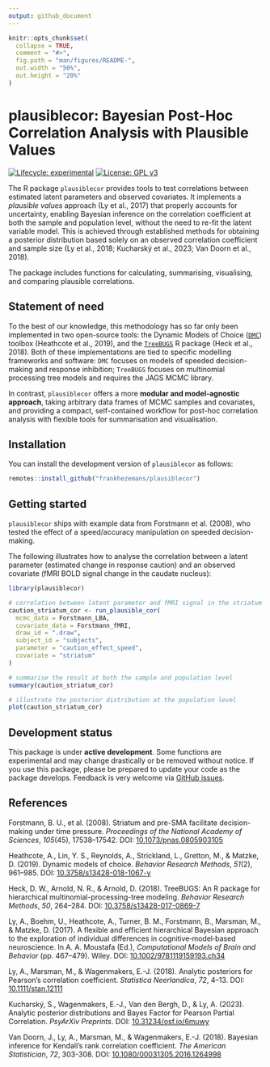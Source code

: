 ```yaml
---
output: github_document
---
```


<!-- README.md is generated from README.Rmd. Please edit that file -->

```r
knitr::opts_chunk$set(
  collapse = TRUE,
  comment = "#>",
  fig.path = "man/figures/README-",
  out.width = "50%",
  out.height = "20%"
)
```

# plausiblecor: Bayesian Post-Hoc Correlation Analysis with Plausible Values

<!-- badges: start -->
[![Lifecycle: experimental](https://img.shields.io/badge/lifecycle-experimental-orange.svg)](https://lifecycle.r-lib.org/articles/stages.html#experimental)
[![License: GPL v3](https://img.shields.io/badge/License-GPLv3-blue.svg)](https://www.gnu.org/licenses/gpl-3.0)
<!-- badges: end -->

The R package `plausiblecor` provides tools to test correlations between estimated latent parameters and observed covariates. It implements a *plausible values* approach (Ly et al., 2017) that properly accounts for uncertainty, enabling Bayesian inference on the correlation coefficient at both the sample and population level, without the need to re-fit the latent variable model. This is achieved through established methods for obtaining a posterior distribution based solely on an observed correlation coefficient and sample size (Ly et al., 2018; Kucharský et al., 2023; Van Doorn et al., 2018).

The package includes functions for calculating, summarising, visualising, and comparing plausible correlations.

## Statement of need

To the best of our knowledge, this methodology has so far only been implemented in two open-source tools: the Dynamic Models of Choice ([`DMC`](https://osf.io/pbwx8/)) toolbox (Heathcote et al., 2019), and the [`TreeBUGS`](https://github.com/danheck/TreeBUGS) R package (Heck et al., 2018). Both of these implementations are tied to specific modelling frameworks and software: `DMC` focuses on models of speeded decision-making and response inhibition; `TreeBUGS` focuses on multinomial processing tree models and requires the JAGS MCMC library.

In contrast, `plausiblecor` offers a more **modular and model-agnostic approach**, taking arbitrary data frames of MCMC samples and covariates, and providing a compact, self-contained workflow for post-hoc correlation analysis with flexible tools for summarisation and visualisation.

## Installation

You can install the development version of `plausiblecor` as follows:

``` r
remotes::install_github("frankhezemans/plausiblecor")
```

## Getting started

`plausiblecor` ships with example data from Forstmann et al. (2008), who tested the effect of a speed/accuracy manipulation on speeded decision-making.

The following illustrates how to analyse the correlation between a latent parameter (estimated change in response caution) and an observed covariate (fMRI BOLD signal change in the caudate nucleus):

```r
library(plausiblecor)

# correlation between latent parameter and fMRI signal in the striatum
caution_striatum_cor <- run_plausible_cor(
  mcmc_data = Forstmann_LBA,
  covariate_data = Forstmann_fMRI,
  draw_id = ".draw",
  subject_id = "subjects",
  parameter = "caution_effect_speed",
  covariate = "striatum"
)

# summarise the result at both the sample and population level
summary(caution_striatum_cor)

# illustrate the posterior distribution at the population level
plot(caution_striatum_cor)
```

## Development status

This package is under **active development**. Some functions are experimental and may change drastically or be removed without notice. If you use this package, please be prepared to update your code as the package develops. Feedback is very welcome via [GitHub issues](https://github.com/frankhezemans/plausiblecor/issues).

## References

Forstmann, B. U., et al. (2008). Striatum and pre-SMA facilitate decision-making under time pressure. *Proceedings of the National Academy of Sciences*, *105*(45), 17538–17542. DOI: [10.1073/pnas.0805903105](https://doi.org/10.1073/pnas.0805903105)

Heathcote, A., Lin, Y. S., Reynolds, A., Strickland, L., Gretton, M., & Matzke, D. (2019). Dynamic models of choice. *Behavior Research Methods*, *51*(2), 961–985. DOI: [10.3758/s13428-018-1067-y](https://doi.org/10.3758/s13428-018-1067-y)

Heck, D. W., Arnold, N. R., & Arnold, D. (2018). TreeBUGS: An R package for hierarchical multinomial-processing-tree modeling. *Behavior Research Methods*, *50*, 264–284. DOI: [10.3758/s13428-017-0869-7](https://doi.org/10.3758/s13428-017-0869-7)

Ly, A., Boehm, U., Heathcote, A., Turner, B. M., Forstmann, B., Marsman, M., & Matzke, D. (2017). A flexible and efficient hierarchical Bayesian approach to the exploration of individual differences in cognitive‐model‐based neuroscience. In A. A. Moustafa (Ed.),  *Computational Models of Brain and Behavior* (pp. 467–479). Wiley. DOI: [10.1002/9781119159193.ch34](https://doi.org/10.1002/9781119159193.ch34)

Ly, A., Marsman, M., & Wagenmakers, E.-J. (2018). Analytic posteriors for Pearson's correlation coefficient. *Statistica Neerlandica*, *72*, 4–13. DOI: [10.1111/stan.12111](https://doi.org/10.1111/stan.12111)

Kucharský, S., Wagenmakers, E.-J., Van den Bergh, D., & Ly, A. (2023). Analytic posterior distributions and Bayes Factor for Pearson Partial Correlation. *PsyArXiv Preprints*. DOI: [10.31234/osf.io/6muwy](https://doi.org/10.31234/osf.io/6muwy)

Van Doorn, J., Ly, A., Marsman, M., & Wagenmakers, E.-J. (2018). Bayesian inference for Kendall's rank correlation coefficient. *The American Statistician*, *72*, 303-308. DOI: [10.1080/00031305.2016.1264998](https://doi.org/10.1080/00031305.2016.1264998)
